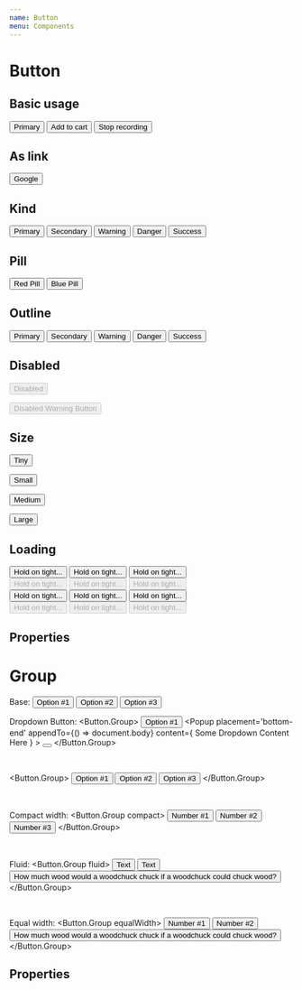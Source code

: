 ```yaml
---
name: Button
menu: Components
---
```



# Button

## Basic usage

<Playground>
  <Button>Primary</Button>

  <Button>
    <Icon name='add_shopping_cart' /> Add to cart
  </Button>

  <Button outline kind='danger'>
    <Icon name='stop' /> Stop recording
  </Button>
</Playground>

## As link

<Playground>
  <Button as='a' href='https://google.com/' target='_blank'>Google <Icon name='launch' /></Button>
</Playground>

## Kind

<Playground>
  <Button kind="primary">Primary</Button>
  <Button kind="secondary">Secondary</Button>
  <Button kind="warning">Warning</Button>
  <Button kind="danger">Danger</Button>
  <Button kind="success">Success</Button>
</Playground>

## Pill

<Playground>
  <Button pill kind="danger">Red Pill</Button>
  <Button pill kind="primary">Blue Pill</Button>
</Playground>

## Outline

<Playground>
  <Button kind="primary" outline>Primary</Button>
  <Button kind="secondary" outline>Secondary</Button>
  <Button kind="warning" outline>Warning</Button>
  <Button kind="danger" outline>Danger</Button>
  <Button kind="success" outline>Success</Button>
</Playground>

## Disabled

<Playground>
  <Button disabled>Disabled</Button>

  <Button pill outline kind="warning" disabled>Disabled Warning Button</Button>
</Playground>

## Size

<Playground>
  <Button size='tiny'>Tiny</Button>

  <Button size='small'>Small</Button>

  <Button size='medium'>Medium</Button>

  <Button size='large'>Large</Button>
</Playground>

## Loading

<Playground>
  <Button loading>Hold on tight...</Button>
  <Button kind='success' loading>Hold on tight...</Button>
  <Button kind='danger' loading>Hold on tight...</Button>
  <br />
  <Button disabled loading>Hold on tight...</Button>
  <Button disabled kind='success' loading>Hold on tight...</Button>
  <Button disabled kind='danger' loading>Hold on tight...</Button>
  <br />
  <Button outline loading>Hold on tight...</Button>
  <Button outline kind='success' loading>Hold on tight...</Button>
  <Button outline kind='danger' loading>Hold on tight...</Button>
  <br />
  <Button disabled outline loading>Hold on tight...</Button>
  <Button disabled outline kind='success' loading>Hold on tight...</Button>
  <Button disabled outline kind='danger' loading>Hold on tight...</Button>
</Playground>

## Properties

<Props of={Button}></Props>

# Group

<Playground>
  Base:
  <Button.Group>
    <Button>
      <Icon name='filter_1' /> Option #1
    </Button>
    <Button outline>Option #2</Button>
    <Button>
      <Icon name='filter_3' /> Option #3
    </Button>
  </Button.Group>

  <br />

  Dropdown Button:
  <Button.Group>
    <Button>
      <Icon name='filter_1' /> Option #1
    </Button>
    <Popup
      placement='bottom-end'
      appendTo={() => document.body}
      content={
        <Segment>
          Some Dropdown Content Here
        </Segment>
      }
    >
      <Button>
        <Icon name='keyboard_arrow_down' />
      </Button>
    </Popup>
  </Button.Group>

  <br />

  <Button.Group>
    <Button kind='secondary'>
      <Icon name='filter_1' /> Option #1
    </Button>
    <Button kind='secondary'>Option #2</Button>
    <Button outline kind='secondary'>
      <Icon name='filter_3' /> Option #3
    </Button>
  </Button.Group>

  <br />

  Compact width:
  <Button.Group compact>
    <Button>Number #1</Button>
    <Button kind='danger'>Number #2</Button>
    <Button kind='success'>Number #3</Button>
  </Button.Group>

  <br />

  Fluid:
  <Button.Group fluid>
    <Button>Text</Button>
    <Button kind='danger'>Text</Button>
    <Button kind='success'>How much wood would a woodchuck chuck if a woodchuck could chuck wood?</Button>
  </Button.Group>

  <br />

  Equal width:
  <Button.Group equalWidth>
    <Button>Number #1</Button>
    <Button kind='danger'>Number #2</Button>
    <Button kind='success'>How much wood would a woodchuck chuck if a woodchuck could chuck wood?</Button>
  </Button.Group>
</Playground>

## Properties

<Props of={Group}></Props>
